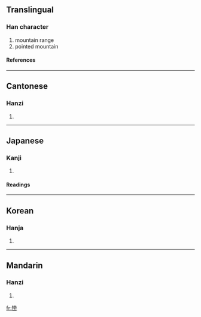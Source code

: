 {{see|峦}}

==Translingual==
===Han character===
{{Han char|rn=46|rad=山|as=19|sn=22|four=2277<sub>2</sub>|canj=女火山 (VFU)}}
# mountain range
# pointed mountain
====References====
{{Han ref|kx=0322.430|dkj=08640|dj=0623.090|hdz=10808.120|uh=5DD2|ud=24018|bh=C572|bd=50546}}
----
==Cantonese==
===Hanzi===
{{yue-hanzi|jyut=|y=lyun4}}
# {{defn|Cantonese}}
----
==Japanese==
===Kanji===
{{ja-kanji|grade=|rs=山19}}
# {{defn|Japanese}} 
====Readings====
{{ja-readings|on=[[らん]] (ran)|kun=[[みね]] (mine)}}
----
==Korean==
===Hanja===
{{ko-hanja|hangeul=만|rv=man|mr=man}}
# {{defn|Korean}}
----
==Mandarin==
===Hanzi===
{{cmn-hanzi|sim=峦|pin=[[luán]] (luan2)|wg=luan<sup>2</sup>}}
# {{defn|Mandarin}}

[[fr:巒]]